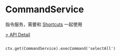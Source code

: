 # CommandService

指令服务，需要和 [Shortcuts](/flowgram.ai/guide/advanced/interactive/shortcuts.html) 一起使用

[> API Detail](https://coze-dev.github.io/flowgram.ai/auto-docs/command/interfaces/CommandService.html)


```Usage

ctx.get(CommandService).execCommand('selectAll')
```
